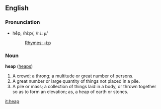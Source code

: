 ==English==

===Pronunciation===
*hēp, /hiːp/, /<tt>hi:p</tt>/
*:[[Rhymes:English:-iːp|Rhymes: -iːp]]

===Noun===
'''heap''' ([[heaps]])

#A crowd; a throng; a multitude or great number of persons.
#A great number or large quantity of things not placed in a pile.
#A pile or mass; a collection of things laid in a body, or thrown together so as to form an elevation; as, a heap of earth or stones.

[[it:heap]]